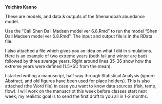 **Yoichiro Kanno**

These are models, and data & outputs of the Shenandoah abundance model.

Use the “Call Shen Dail Madsen model ver 6.8.Rmd” to run the model “Shen Dail Madsen model ver 6.8.Rmd”. The input and output file is in the RData file.

I also attached a file which gives you an idea on what I did in simulations. Here is an example of two extreme years (both fall and winter are bad) followed by three average years. Right around lines 35-36 show how the extreme years were defined (1.5*SD from the mean).

I started writing a manuscript, half way through Statistical Analysis (ignore Abstract, and old figures have been used for place holders). This is also attached (the Word file) in case you want to know data sources (fish, temp, flow). I will work on the manuscript this week before classes start next week; my realistic goal is to send the first draft to you all in 1-2 months.

